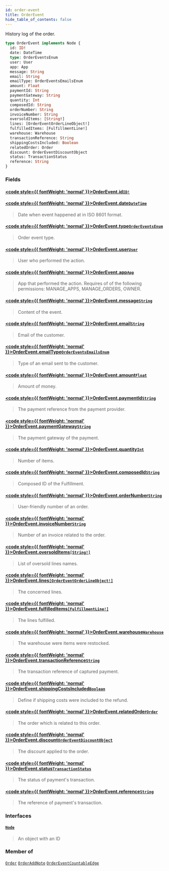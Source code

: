 ```yaml
---
id: order-event
title: OrderEvent
hide_table_of_contents: false
---
```








History log of the order.

```graphql
type OrderEvent implements Node {
  id: ID!
  date: DateTime
  type: OrderEventsEnum
  user: User
  app: App
  message: String
  email: String
  emailType: OrderEventsEmailsEnum
  amount: Float
  paymentId: String
  paymentGateway: String
  quantity: Int
  composedId: String
  orderNumber: String
  invoiceNumber: String
  oversoldItems: [String!]
  lines: [OrderEventOrderLineObject!]
  fulfilledItems: [FulfillmentLine!]
  warehouse: Warehouse
  transactionReference: String
  shippingCostsIncluded: Boolean
  relatedOrder: Order
  discount: OrderEventDiscountObject
  status: TransactionStatus
  reference: String
}
```


### Fields

#### [<code style={{ fontWeight: 'normal' }}>OrderEvent.<b>id</b></code>](#)<Bullet />[`ID!`](../../../developer/api-reference/scalars/id) <Badge class="secondary" text="non-null"/> <Badge class="secondary" text="scalar"/>
> 
> 

#### [<code style={{ fontWeight: 'normal' }}>OrderEvent.<b>date</b></code>](#)<Bullet />[`DateTime`](../../../developer/api-reference/scalars/date-time) <Badge class="secondary" text="scalar"/>
> Date when event happened at in ISO 8601 format.
> 

#### [<code style={{ fontWeight: 'normal' }}>OrderEvent.<b>type</b></code>](#)<Bullet />[`OrderEventsEnum`](../../../developer/api-reference/enums/order-events-enum) <Badge class="secondary" text="enum"/>
> Order event type.
> 

#### [<code style={{ fontWeight: 'normal' }}>OrderEvent.<b>user</b></code>](#)<Bullet />[`User`](../../../developer/api-reference/objects/user) <Badge class="secondary" text="object"/>
> User who performed the action.
> 

#### [<code style={{ fontWeight: 'normal' }}>OrderEvent.<b>app</b></code>](#)<Bullet />[`App`](../../../developer/api-reference/objects/app) <Badge class="secondary" text="object"/>
> App that performed the action. Requires of of the following permissions: MANAGE_APPS, MANAGE_ORDERS, OWNER.
> 

#### [<code style={{ fontWeight: 'normal' }}>OrderEvent.<b>message</b></code>](#)<Bullet />[`String`](../../../developer/api-reference/scalars/string) <Badge class="secondary" text="scalar"/>
> Content of the event.
> 

#### [<code style={{ fontWeight: 'normal' }}>OrderEvent.<b>email</b></code>](#)<Bullet />[`String`](../../../developer/api-reference/scalars/string) <Badge class="secondary" text="scalar"/>
> Email of the customer.
> 

#### [<code style={{ fontWeight: 'normal' }}>OrderEvent.<b>emailType</b></code>](#)<Bullet />[`OrderEventsEmailsEnum`](../../../developer/api-reference/enums/order-events-emails-enum) <Badge class="secondary" text="enum"/>
> Type of an email sent to the customer.
> 

#### [<code style={{ fontWeight: 'normal' }}>OrderEvent.<b>amount</b></code>](#)<Bullet />[`Float`](../../../developer/api-reference/scalars/float) <Badge class="secondary" text="scalar"/>
> Amount of money.
> 

#### [<code style={{ fontWeight: 'normal' }}>OrderEvent.<b>paymentId</b></code>](#)<Bullet />[`String`](../../../developer/api-reference/scalars/string) <Badge class="secondary" text="scalar"/>
> The payment reference from the payment provider.
> 

#### [<code style={{ fontWeight: 'normal' }}>OrderEvent.<b>paymentGateway</b></code>](#)<Bullet />[`String`](../../../developer/api-reference/scalars/string) <Badge class="secondary" text="scalar"/>
> The payment gateway of the payment.
> 

#### [<code style={{ fontWeight: 'normal' }}>OrderEvent.<b>quantity</b></code>](#)<Bullet />[`Int`](../../../developer/api-reference/scalars/int) <Badge class="secondary" text="scalar"/>
> Number of items.
> 

#### [<code style={{ fontWeight: 'normal' }}>OrderEvent.<b>composedId</b></code>](#)<Bullet />[`String`](../../../developer/api-reference/scalars/string) <Badge class="secondary" text="scalar"/>
> Composed ID of the Fulfillment.
> 

#### [<code style={{ fontWeight: 'normal' }}>OrderEvent.<b>orderNumber</b></code>](#)<Bullet />[`String`](../../../developer/api-reference/scalars/string) <Badge class="secondary" text="scalar"/>
> User-friendly number of an order.
> 

#### [<code style={{ fontWeight: 'normal' }}>OrderEvent.<b>invoiceNumber</b></code>](#)<Bullet />[`String`](../../../developer/api-reference/scalars/string) <Badge class="secondary" text="scalar"/>
> Number of an invoice related to the order.
> 

#### [<code style={{ fontWeight: 'normal' }}>OrderEvent.<b>oversoldItems</b></code>](#)<Bullet />[`[String!]`](../../../developer/api-reference/scalars/string) <Badge class="secondary" text="list"/> <Badge class="secondary" text="scalar"/>
> List of oversold lines names.
> 

#### [<code style={{ fontWeight: 'normal' }}>OrderEvent.<b>lines</b></code>](#)<Bullet />[`[OrderEventOrderLineObject!]`](../../../developer/api-reference/objects/order-event-order-line-object) <Badge class="secondary" text="list"/> <Badge class="secondary" text="object"/>
> The concerned lines.
> 

#### [<code style={{ fontWeight: 'normal' }}>OrderEvent.<b>fulfilledItems</b></code>](#)<Bullet />[`[FulfillmentLine!]`](../../../developer/api-reference/objects/fulfillment-line) <Badge class="secondary" text="list"/> <Badge class="secondary" text="object"/>
> The lines fulfilled.
> 

#### [<code style={{ fontWeight: 'normal' }}>OrderEvent.<b>warehouse</b></code>](#)<Bullet />[`Warehouse`](../../../developer/api-reference/objects/warehouse) <Badge class="secondary" text="object"/>
> The warehouse were items were restocked.
> 

#### [<code style={{ fontWeight: 'normal' }}>OrderEvent.<b>transactionReference</b></code>](#)<Bullet />[`String`](../../../developer/api-reference/scalars/string) <Badge class="secondary" text="scalar"/>
> The transaction reference of captured payment.
> 

#### [<code style={{ fontWeight: 'normal' }}>OrderEvent.<b>shippingCostsIncluded</b></code>](#)<Bullet />[`Boolean`](../../../developer/api-reference/scalars/boolean) <Badge class="secondary" text="scalar"/>
> Define if shipping costs were included to the refund.
> 

#### [<code style={{ fontWeight: 'normal' }}>OrderEvent.<b>relatedOrder</b></code>](#)<Bullet />[`Order`](../../../developer/api-reference/objects/order) <Badge class="secondary" text="object"/>
> The order which is related to this order.
> 

#### [<code style={{ fontWeight: 'normal' }}>OrderEvent.<b>discount</b></code>](#)<Bullet />[`OrderEventDiscountObject`](../../../developer/api-reference/objects/order-event-discount-object) <Badge class="secondary" text="object"/>
> The discount applied to the order.
> 

#### [<code style={{ fontWeight: 'normal' }}>OrderEvent.<b>status</b></code>](#)<Bullet />[`TransactionStatus`](../../../developer/api-reference/enums/transaction-status) <Badge class="secondary" text="enum"/>
> The status of payment's transaction.
> 

#### [<code style={{ fontWeight: 'normal' }}>OrderEvent.<b>reference</b></code>](#)<Bullet />[`String`](../../../developer/api-reference/scalars/string) <Badge class="secondary" text="scalar"/>
> The reference of payment's transaction.
> 

### Interfaces

#### [`Node`](../../../developer/api-reference/interfaces/node) <Badge class="secondary" text="interface"/>
> An object with an ID
> 



### Member of

[`Order`](../../../developer/api-reference/objects/order)  <Badge class="secondary" text="object"/><Bullet />[`OrderAddNote`](../../../developer/api-reference/objects/order-add-note)  <Badge class="secondary" text="object"/><Bullet />[`OrderEventCountableEdge`](../../../developer/api-reference/objects/order-event-countable-edge)  <Badge class="secondary" text="object"/>



